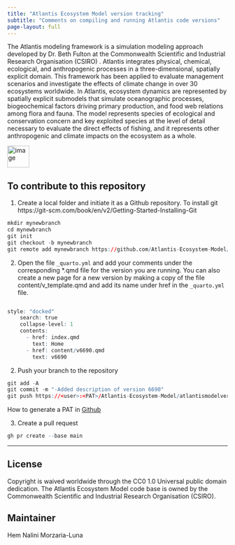 ```yaml
---
title: "Atlantis Ecosystem Model version tracking"
subtitle: "Comments on compiling and running Atlantis code versions"
page-layout: full
---
```


The Atlantis modeling framework is a simulation modeling approach developed by Dr. Beth Fulton at the Commonwealth Scientific and Industrial Research Organisation (CSIRO) . Atlantis integrates physical, chemical, ecological, and anthropogenic processes in a three-dimensional, spatially explicit domain. This framework has been applied to evaluate management scenarios and investigate the effects of climate change in over 30 ecosystems worldwide. 
In Atlantis, ecosystem dynamics are represented by spatially explicit submodels that simulate oceanographic processes, biogeochemical factors driving primary production, and food web relations among flora and fauna. The model represents species of ecological and conservation concern and key exploited species at the level of detail necessary to evaluate the direct effects of fishing, and it represents other anthropogenic and climate impacts on the ecosystem as a whole.

<img width="50" alt="image" src="https://user-images.githubusercontent.com/11339490/272713181-58a7442b-f4df-4987-9afe-cb4702236a8f.jpg">


## To contribute to this repository

1. Create a local folder and initiate it as a Github repository. To install git https://git-scm.com/book/en/v2/Getting-Started-Installing-Git

```R
mkdir mynewbranch
cd mynewbranch
git init
git checkout -b mynewbranch
git remote add mynewbranch https://github.com/Atlantis-Ecosystem-Model/atlantismodelversionlog.git
```


2. Open the file `_quarto.yml` and add your comments under the corresponding *.qmd file for the version you are running.
You can also create a new page for a new version by making a copy of the file content/v_template.qmd and add its name under href in the `_quarto.yml` file.

```R

style: "docked"
    search: true
    collapse-level: 1
    contents:
      - href: index.qmd
        text: Home
      - href: content/v6690.qmd
        text: v6690
```

2. Push your branch to the repository


```R
git add -A
git commit -m "-Added description of version 6690"
git push https://<user>:<PAT>/Atlantis-Ecosystem-Model/atlantismodelversionlog.git mynewbranch
```

How to generate a PAT in [Github](https://www.theserverside.com/blog/Coffee-Talk-Java-News-Stories-and-Opinions/How-to-create-a-GitHub-Personal-Access-Token-example)

3. Create a pull request 

```R
gh pr create --base main
```

<hr>


## License

Copyright is waived worldwide through the CC0 1.0 Universal public domain dedication. The Atlantis Ecosystem Model code base is owned by the Commonwealth Scientific and Industrial Research Organisation (CSIRO).


## Maintainer
Hem Nalini Morzaria-Luna